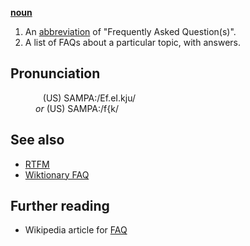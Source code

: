 '''[[noun]]'''

# An [[abbreviation]] of "Frequently Asked Question(s)".
# A list of FAQs about a particular topic, with answers.

==Pronunciation==
:&nbsp;&nbsp;&nbsp;(US) SAMPA:/Ef.eI.kju/
:<i>or</i> (US) SAMPA:/f{k/

== See also ==

* [[RTFM]]
* [[Wiktionary:Wiktionary FAQ|Wiktionary FAQ]]

== Further reading ==

* Wikipedia article for [[w:FAQ|FAQ]]
